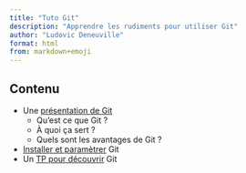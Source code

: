 ```yaml
---
title: "Tuto Git"
description: "Apprendre les rudiments pour utiliser Git"
author: "Ludovic Deneuville"
format: html
from: markdown+emoji
---
```



## Contenu

- Une [présentation de Git](doc/presentation.qmd)
  - Qu'est ce que Git ?
  - À quoi ça sert ?
  - Quels sont les avantages de Git ?
- [Installer et paramètrer](doc/parametrage.qmd) Git
- Un [TP pour découvrir](doc/tp.qmd) Git


